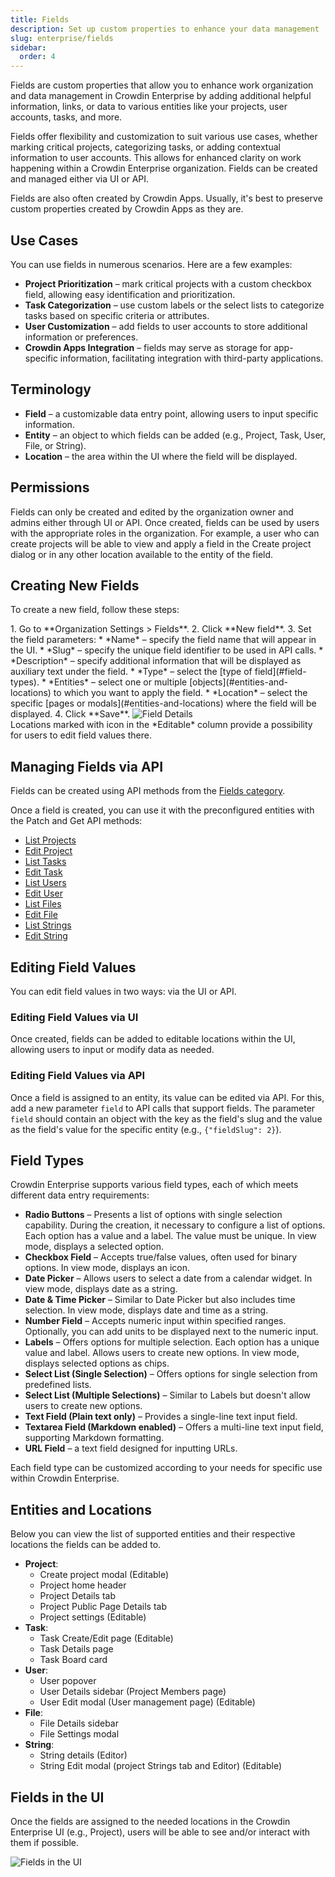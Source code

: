 ```yaml
---
title: Fields
description: Set up custom properties to enhance your data management
slug: enterprise/fields
sidebar:
  order: 4
---
```



Fields are custom properties that allow you to enhance work organization and data management in Crowdin Enterprise by adding additional helpful information, links, or data to various entities like your projects, user accounts, tasks, and more.

Fields offer flexibility and customization to suit various use cases, whether marking critical projects, categorizing tasks, or adding contextual information to user accounts. This allows for enhanced clarity on work happening within a Crowdin Enterprise organization. Fields can be created and managed either via UI or API.

Fields are also often created by Crowdin Apps. Usually, it's best to preserve custom properties created by Crowdin Apps as they are.

## Use Cases

You can use fields in numerous scenarios. Here are a few examples:

* **Project Prioritization** – mark critical projects with a custom checkbox field, allowing easy identification and prioritization.
* **Task Categorization** – use custom labels or the select lists to categorize tasks based on specific criteria or attributes.
* **User Customization** – add fields to user accounts to store additional information or preferences.
* **Crowdin Apps Integration** – fields may serve as storage for app-specific information, facilitating integration with third-party applications.

## Terminology

* **Field** – a customizable data entry point, allowing users to input specific information.
* **Entity** – an object to which fields can be added (e.g., Project, Task, User, File, or String).
* **Location** – the area within the UI where the field will be displayed.

## Permissions

Fields can only be created and edited by the organization owner and admins either through UI or API. Once created, fields can be used by users with the appropriate roles in the organization. For example, a user who can create projects will be able to view and apply a field in the Create project dialog or in any other location available to the entity of the field.

## Creating New Fields

To create a new field, follow these steps:

<Steps>
  1. Go to **Organization Settings > Fields**.
  2. Click **New field**.
  3. Set the field parameters:
      * *Name* – specify the field name that will appear in the UI.
      * *Slug* – specify the unique field identifier to be used in API calls.
      * *Description* – specify additional information that will be displayed as auxiliary text under the field.
      * *Type* – select the [type of field](#field-types).
      * *Entities* – select one or multiple [objects](#entities-and-locations) to which you want to apply the field.
      * *Location* – select the specific [pages or modals](#entities-and-locations) where the field will be displayed.
  4. Click **Save**. <Image src={fieldsDetails} alt="Field Details" class="width-xl" />
      <Aside>
        Locations marked with <Icon name="approve-check" class="inline-icon" /> icon in the *Editable* column provide a possibility for users to edit field values there.
      </Aside>
</Steps>

## Managing Fields via API

Fields can be created using API methods from the [Fields category](/developer/enterprise/api/v2/#tag/Fields).

Once a field is created, you can use it with the preconfigured entities with the Patch and Get API methods:

* [List Projects](/developer/enterprise/api/v2/#operation/api.projects.getMany)
* [Edit Project](/developer/enterprise/api/v2/#operation/api.projects.patch)
* [List Tasks](/developer/enterprise/api/v2/#operation/api.projects.tasks.getMany)
* [Edit Task](/developer/enterprise/api/v2/#operation/api.projects.tasks.patch)
* [List Users](/developer/enterprise/api/v2/#operation/api.users.getMany)
* [Edit User](/developer/enterprise/api/v2/#operation/api.users.patch)
* [List Files](/developer/enterprise/api/v2/#operation/api.projects.files.getMany)
* [Edit File](/developer/enterprise/api/v2/#operation/api.projects.files.patch)
* [List Strings](/developer/enterprise/api/v2/#operation/api.projects.strings.getMany)
* [Edit String](/developer/enterprise/api/v2/#operation/api.projects.strings.patch)

## Editing Field Values

You can edit field values in two ways: via the UI or API.

### Editing Field Values via UI

Once created, fields can be added to editable locations within the UI, allowing users to input or modify data as needed.

### Editing Field Values via API

Once a field is assigned to an entity, its value can be edited via API. For this, add a new parameter `field` to API calls that support fields. The parameter `field` should contain an object with the key as the field's slug and the value as the field's value for the specific entity (e.g., `{"fieldSlug": 2}`).

## Field Types

Crowdin Enterprise supports various field types, each of which meets different data entry requirements:

* **Radio Buttons** – Presents a list of options with single selection capability. During the creation, it necessary to configure a list of options. Each option has a value and a label. The value must be unique. In view mode, displays a selected option.
* **Checkbox Field** – Accepts true/false values, often used for binary options. In view mode, displays an icon.
* **Date Picker** – Allows users to select a date from a calendar widget. In view mode, displays date as a string.
* **Date & Time Picker** – Similar to Date Picker but also includes time selection. In view mode, displays date and time as a string.
* **Number Field** – Accepts numeric input within specified ranges. Optionally, you can add units to be displayed next to the numeric input.
* **Labels** – Offers options for multiple selection. Each option has a unique value and label. Allows users to create new options. In view mode, displays selected options as chips.
* **Select List (Single Selection)** – Offers options for single selection from predefined lists.
* **Select List (Multiple Selections)** – Similar to Labels but doesn't allow users to create new options.
* **Text Field (Plain text only)** – Provides a single-line text input field.
* **Textarea Field (Markdown enabled)** – Offers a multi-line text input field, supporting Markdown formatting.
* **URL Field** – a text field designed for inputting URLs.

Each field type can be customized according to your needs for specific use within Crowdin Enterprise.

## Entities and Locations

Below you can view the list of supported entities and their respective locations the fields can be added to.

* **Project**:
  * Create project modal (Editable)
  * Project home header
  * Project Details tab
  * Project Public Page Details tab
  * Project settings (Editable)
* **Task**:
  * Task Create/Edit page (Editable)
  * Task Details page
  * Task Board card
* **User**:
  * User popover
  * User Details sidebar (Project Members page)
  * User Edit modal (User management page) (Editable)
* **File**:
  * File Details sidebar
  * File Settings modal
* **String**:
  * String details (Editor)
  * String Edit modal (project Strings tab and Editor) (Editable)

## Fields in the UI

Once the fields are assigned to the needed locations in the Crowdin Enterprise UI (e.g., Project), users will be able to see and/or interact with them if possible.

<Image src={fieldsProjectLabels} alt="Fields in the UI" />
